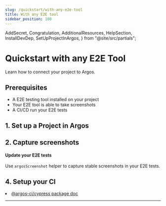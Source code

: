 ```yaml
---
slug: /quickstart/with-any-e2e-tool
title: With any E2E tool
sidebar_position: 100
---
```


  AddSecret,
  Congratulation,
  AdditionalResources,
  HelpSection,
  InstallDevDep,
  SetUpProjectInArgos,
} from "@site/src/partials";

# Quickstart with any E2E Tool

Learn how to connect your project to Argos.

## Prerequisites

- A E2E testing tool installed on your project
- Your E2E tool is able to take screenshots
- A CI/CD run your E2E tests

## 1. Set up a Project in Argos

<SetUpProjectInArgos />

## 2. Capture screenshots

<InstallDevDep dependency="@argos-ci/cli" />

#### Update your E2E tests

Use <code>argosScreenshot</code> helper to capture stable screenshots in your E2E tests.

## 4. Setup your CI

<AddSecret />

<Congratulation />

<AdditionalResources>
  <li>
    <a href="/cypress">@argos-ci/cypress package doc</a>
  </li>
</AdditionalResources>

---

<HelpSection />
